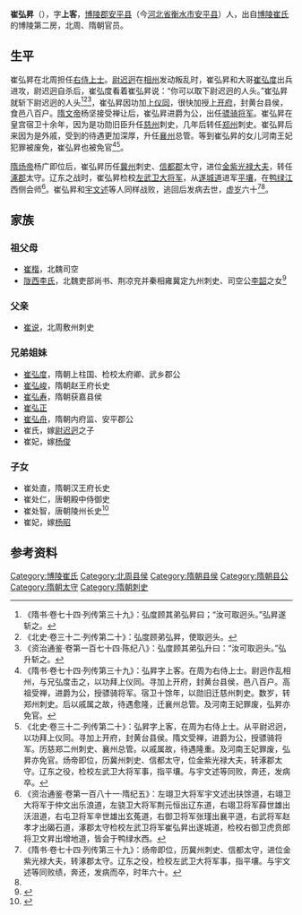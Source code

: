 '''崔弘昇'''（{{bd|？||？|  |}}），字'''上客'''，[[博陵郡|博陵郡]][[安平县|安平县]]（今[[河北省|河北省]][[衡水市|衡水市]][[安平县|安平县]]）人，出自[[博陵崔氏|博陵崔氏]]的博陵第二房，北周、隋朝官员。

==生平==
崔弘昇在北周担任[[右侍上士|右侍上士]]。[[尉迟迥|尉迟迥]]在[[相州_(北魏)|相州]]发动叛乱时，崔弘昇和大哥[[崔弘度|崔弘度]]出兵进攻，尉迟迥自杀后，崔弘度看着崔弘昇说：“你可以取下尉迟迥的人头。”崔弘昇就斩下尉迟迥的人头<ref>《隋书·卷七十四·列传第三十九》：弘度顾其弟弘昇曰；“汝可取迥头。”弘昇遂斩之。</ref><ref>《北史·卷三十二·列传第二十》：弘度顾弟弘昇，使取迥头。</ref><ref>《资治通鉴·卷第一百七十四·陈纪八》：弘度顾其弟弘升曰：“汝可取迥头。”弘升斩之。</ref>，崔弘昇因功加[[上仪同|上仪同]]，很快加授[[上开府|上开府]]，封黄台县侯，食邑八百户。[[隋文帝|隋文帝]]杨坚接受禅让后，崔弘昇进爵为公，出任[[骠骑将军|骠骑将军]]。崔弘昇在皇宫宿卫十余年，因为是功勋旧臣升任[[磁州|慈州]]刺史，几年后转任[[郑州_(古代)|郑州]]刺史。崔弘昇后来因为是外戚，受到的待遇更加深厚，升任[[襄州_(西魏)|襄州]]总管。等到崔弘昇的女儿河南王妃犯罪被废免，崔弘昇也被免官<ref>《隋书·卷七十四·列传第三十九》：弘昇字上客。在周为右侍上士。尉迥作乱相州，与兄弘度击之，以功拜上仪同。寻加上开府，封黄台县侯，邑八百户。高祖受禅，进爵为公，授骠骑将军。宿卫十馀年，以勋旧迁慈州刺史。数岁，转郑州刺史。后以戚属之故，待遇愈隆，迁襄州总管。及河南王妃罪废，弘昇亦免官。</ref><ref name=autogenerated1>《北史·卷三十二·列传第二十》：弘昇字上客，在周为右侍上士。从平尉迟迥，以功拜上仪同。寻加上开府，封黄台县侯。隋文受禅，进爵为公，授骠骑将军。历慈郑二州刺史、襄州总管。以戚属故，待遇隆重。及河南王妃罪废，弘昇亦免官。炀帝即位，历冀州刺史、信都太守，位金紫光禄大夫，转涿郡太守。辽东之役，检校左武卫大将军事，指平壤。与宇文述等同败，奔还，发病卒。</ref>。

[[隋炀帝|隋炀帝]]杨广即位后，崔弘昇历任[[冀州_(河北)|冀州]]刺史、[[信都郡|信都郡]]太守，进位[[金紫光禄大夫|金紫光禄大夫]]，转任[[涿郡|涿郡]]太守。辽东之战时，崔弘昇检校[[左武卫大将军|左武卫大将军]]，从[[遂城道|遂城道]]进军[[平壤|平壤]]，在[[鸭绿江|鸭绿江]]西侧会师<ref>《资治通鉴·卷第一百八十一·隋纪五》：左翊卫大将军宇文述出扶馀道，右翊卫大将军于仲文出乐浪道，左骁卫大将军荆元恒出辽东道，右翊卫将军薛世雄出沃沮道，右屯卫将军辛世雄出玄菟道，右御卫将军张瑾出襄平道，右武将军赵孝才出碣石道，涿郡太守检校左武卫将军崔弘昇出遂城道，检校右御卫虎贲郎将卫文昇出增地道，皆会于鸭绿水西。</ref>。崔弘昇和[[宇文述|宇文述]]等人同样战败，逃回后发病去世，[[虚岁|虚岁]]六十<ref>《隋书·卷七十四·列传第三十九》：炀帝即位，历冀州刺史、信都太守，进位金紫光禄大夫，转涿郡太守。辽东之役，检校左武卫大将军事，指平壤。与宇文述等同败绩，奔还，发病而卒，时年六十。</ref><ref name=autogenerated1 />。

==家族==
{{main|博陵第二房世系图}}

===祖父母===
*[[崔楷|崔楷]]，北魏司空
*[[陇西李氏|陇西李氏]]，北魏吏部尚书、荆凉兖并秦相雍冀定九州刺史、司空公[[李韶_(北魏)|李韶]]之女<ref>{{Citation| last=倪| first=润安| author-link=倪润安| year=2013年| title=《河北曲阳北魏崔楷墓的年代及相关问题》| periodical=《中国国家博物馆馆刊》| volume=| issue=02期| pages=25-34| url=http://www.cnki.com.cn/Article/CJFDTOTAL-ZLBK201302003.htm| doi=| oclc=| accessdate=2016-06-10| archive-date=2021-03-11| archive-url=https://web.archive.org/web/20210311084639/http://www.cnki.com.cn/Article/CJFDTOTAL-ZLBK201302003.htm| dead-url=no}}</ref>

===父亲===
*[[崔说|崔说]]，北周敷州刺史

===兄弟姐妹===
*[[崔弘度|崔弘度]]，隋朝上柱国、检校太府卿、武乡郡公
*[[崔弘峻|崔弘峻]]，隋朝赵王府长史	
*[[崔弘寿|崔弘寿]]，隋朝获嘉县侯
*[[崔弘正|崔弘正]]	
*[[崔弘舟|崔弘舟]]，隋朝内府监、安平郡公
*崔氏，嫁[[尉迟迥|尉迟迥]]之子
*崔妃，嫁[[杨俊|杨俊]]

===子女===
*崔处直，隋朝汉王府长史
*崔处仁，唐朝殿中侍御史
*崔处智，唐朝陵州长史<ref>{{Citation| last=柴| first=安| author-link=| year=2012年| title=《武周万岁通天二年《王遐济墓志》考释》| periodical=《碑林集刊》| volume=| issue=00期| pages=25-34| url=http://www.cnki.com.cn/Article/CJFDTOTAL-BLJK201200003.htm| doi=| oclc=| accessdate=2018-02-22| archive-date=2018-02-22| archive-url=https://web.archive.org/web/20180222225903/http://www.cnki.com.cn/Article/CJFDTOTAL-BLJK201200003.htm| dead-url=no}}</ref>
*崔妃，嫁[[杨昭|杨昭]]

==参考资料==
{{reflist}}

[[Category:博陵崔氏|Category:博陵崔氏]]
[[Category:北周县侯|Category:北周县侯]]
[[Category:隋朝县侯|Category:隋朝县侯]]
[[Category:隋朝县公|Category:隋朝县公]]
[[Category:隋朝太守|Category:隋朝太守]]
[[Category:隋朝刺史|Category:隋朝刺史]]